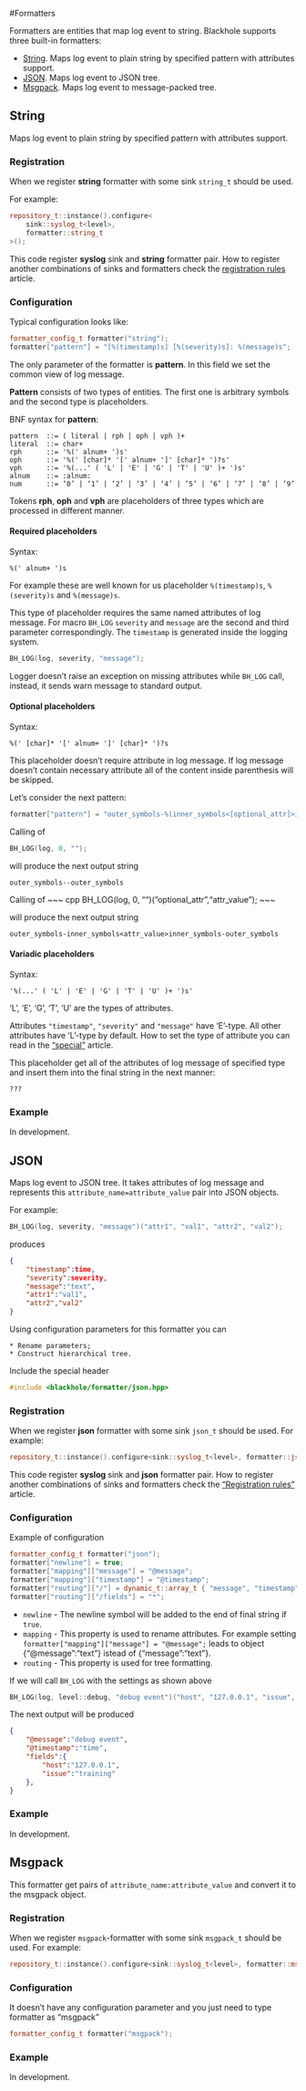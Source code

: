 #Formatters

Formatters are entities that map log event to string. Blackhole supports three
built-in formatters:

  * [String](#string). Maps log event to plain string by specified pattern with
  attributes support.
  * [JSON](#json). Maps log event to JSON tree.
  * [Msgpack](#msgpack). Maps log event to message-packed tree.

## String
Maps log event to plain string by specified pattern with attributes support.

### Registration
When we register **string** formatter with some sink `string_t` should be used.

For example:

~~~ cpp
repository_t::instance().configure<
    sink::syslog_t<level>,
    formatter::string_t
>();
~~~

This code register **syslog** sink and **string** formatter pair. How to
register another combinations of sinks and formatters check the
[registration rules]() article.

### Configuration

Typical configuration looks like:

~~~ cpp
formatter_config_t formatter("string");
formatter["pattern"] = "[%(timestamp)s] [%(severity)s]: %(message)s";
~~~

The only parameter of the formatter is **pattern**. In this field we set the
common view of log message.

**Pattern** consists of two types of entities. The first one is arbitrary
symbols and the second type is placeholders.

BNF syntax for **pattern**:

~~~ bnf
pattern  ::= ( literal | rph | oph | vph )+
literal  ::= char+
rph      ::= '%(' alnum+ ')s'
oph      ::= '%(' [char]* '[' alnum+ ']' [char]* ')?s'
vph      ::= '%(...' ( 'L' | 'E' | 'G' | 'T' | 'U' )+ ')s'
alnum    ::= :alnum:
num      ::= ‘0’ | ‘1’ | ‘2’ | ‘3’ | ‘4’ | ‘5’ | ‘6’ | ‘7’ | ‘8’ | ‘9’
~~~

Tokens **rph**, **oph** and **vph** are placeholders of three types which are
processed in different manner.

#### Required placeholders

Syntax:

~~~ bnf
%(' alnum+ ')s
~~~

For example these are well known for us placeholder `%(timestamp)s`,
`%(severity)s` and `%(message)s`.

This type of placeholder requires the same named attributes of log message.
For macro `ВН_LOG` `severity` and `message` are the second and third parameter
correspondingly. The `timestamp` is generated inside the logging system.

~~~ cpp
BH_LOG(log, severity, "message");
~~~

Logger doesn't raise an exception on missing attributes while `BH_LOG` call,
instead, it sends warn message to standard output.

#### Optional placeholders

Syntax:

~~~ bnf
%(' [char]* '[' alnum+ ']' [char]* ')?s
~~~

This placeholder doesn't require attribute in log message. If log message
doesn't contain necessary attribute all of the content inside parenthesis will
be skipped.

Let's consider the next pattern:

~~~ cpp
formatter["pattern"] = "outer_symbols-%(inner_symbols<[optional_attr]>inner_symbols)?s-outer_symbols";
~~~

Calling of

~~~ cpp
BH_LOG(log, 0, "");
~~~
will produce the next output string

```
outer_symbols--outer_symbols
```

Calling of
~~~ cpp
BH_LOG(log, 0, "")("optional_attr","attr_value");
~~~

will produce the next output string

```
outer_symbols-inner_symbols<attr_value>inner_symbols-outer_symbols
```

#### Variadic placeholders

Syntax:

~~~ bnf
'%(...' ( 'L' | 'E' | 'G' | 'T' | 'U' )+ ')s'
~~~

'L', 'E', 'G', 'T', 'U' are the types of attributes.

Attributes `"timestamp"`, `"severity"` and `"message"` have 'E'-type. All other
attributes have 'L'-type by default. How to set the type of attribute you
can read in the ["special"]() article.

This placeholder get all of the attributes of log message of specified type and
insert them into the final string in the next manner:

```
???
```

### Example
In development.

## JSON
Maps log event to JSON tree. It takes attributes of log message and represents
this `attribute_name=attribute_value` pair into JSON objects.

For example:

~~~ cpp
BH_LOG(log, severity, "message")("attr1", "val1", "attr2", "val2");
~~~

produces

~~~ json
{
    "timestamp":time,
    "severity":severity,
    "message":"text",
    "attr1":"val1",
    "attr2","val2"
}
~~~

Using configuration parameters for this formatter you can

    * Rename parameters;
    * Construct hierarchical tree.


Include the special header

~~~ cpp
#include <blackhole/formatter/json.hpp>
~~~

### Registration
When we register **json** formatter with some sink `json_t` should be used.
For example:

~~~ cpp
repository_t::instance().configure<sink::syslog_t<level>, formatter::json_t>();
~~~

This code register **syslog** sink and **json** formatter pair. How to register
another combinations of sinks and formatters check the
["Registration rules"]() article.

### Configuration

Example of configuration

~~~ cpp
formatter_config_t formatter("json");
formatter["newline"] = true;
formatter["mapping"]["message"] = "@message";
formatter["mapping"]["timestamp"] = "@timestamp";
formatter["routing"]["/"] = dynamic_t::array_t { "message", "timestamp" };
formatter["routing"]["/fields"] = "*";
~~~

  * `newline` - The newline symbol will be added to the end of final string if
  `true`.
  * `mapping` - This property is used to rename attributes. For example setting
  `formatter["mapping"]["message"] = "@message";` leads to object
  {"@message":"text"} istead of {"message":"text"}.
  * `routing` - This property is used for tree formatting.

If we will call `BH_LOG` with the settings as shown above

~~~ cpp
BH_LOG(log, level::debug, "debug event")("host", "127.0.0.1", "issue", "training");
~~~

The next output will be produced

~~~ json
{
    "@message":"debug event",
    "@timestamp":"time",
    "fields":{
        "host":"127.0.0.1",
        "issue":"training"
    },
}
~~~

### Example
In development.

## Msgpack
This formatter get pairs of `attribute_name:attribute_value` and convert it to
the msgpack object.

### Registration
When we register `msgpack`-formatter with some sink `msgpack_t` should be used.
For example:

~~~ cpp
repository_t::instance().configure<sink::syslog_t<level>, formatter::msgpack_t>();
~~~

### Configuration

It doesn't have any configuration parameter and you just need to type formatter
as "msgpack"

~~~ cpp
formatter_config_t formatter("msgpack");
~~~

### Example
In development.
